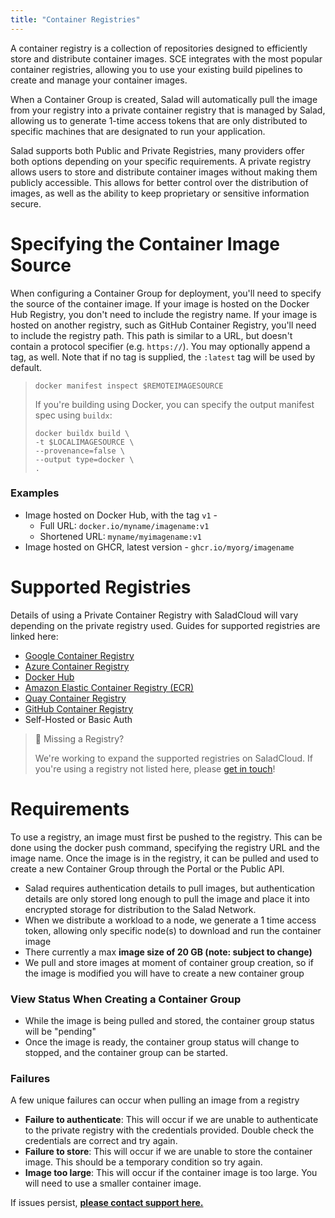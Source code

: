 ```yaml
---
title: "Container Registries"
---
```


A container registry is a collection of repositories designed to efficiently store and distribute container images. SCE integrates with the most popular container registries, allowing you to use your existing build pipelines to create and manage your container images.

When a Container Group is created, Salad will automatically pull the image from your registry into a private container registry that is managed by Salad, allowing us to generate 1-time access tokens that are only distributed to specific machines that are designated to run your application.

Salad supports both Public and Private Registries, many providers offer both options depending on your specific requirements. A private registry allows users to store and distribute container images without making them publicly accessible. This allows for better control over the distribution of images, as well as the ability to keep proprietary or sensitive information secure.

# Specifying the Container Image Source

When configuring a Container Group for deployment, you'll need to specify the source of the container image. If your image is hosted on the Docker Hub Registry, you don't need to include the registry name. If your image is hosted on another registry, such as GitHub Container Registry, you'll need to include the registry path. This path is similar to a URL, but doesn't contain a protocol specifier (e.g. `https://`). You may optionally append a tag, as well. Note that if no tag is supplied, the `:latest` tag will be used by default.

> ```Text shell
> docker manifest inspect $REMOTEIMAGESOURCE
> ```
>
> If you're building using Docker, you can specify the output manifest spec using `buildx`:
>
> ```Text shell
> docker buildx build \
> -t $LOCALIMAGESOURCE \
> --provenance=false \
> --output type=docker \
> .
> ```

### Examples

- Image hosted on Docker Hub, with the tag `v1` -
  - Full URL: `docker.io/myname/imagename:v1`
  - Shortened URL: `myname/myimagename:v1`
- Image hosted on GHCR, latest version - `ghcr.io/myorg/imagename`

# Supported Registries

Details of using a Private Container Registry with SaladCloud will vary depending on the private registry used. Guides for supported registries are linked here:

- [Google Container Registry](/container-engine/registries/gcp-gcr)
- [Azure Container Registry](/container-engine/registries/azure-acr)
- [Docker Hub](/container-engine/registries/dockerhub)
- [Amazon Elastic Container Registry (ECR)](/container-engine/registries/aws-ecr)
- [Quay Container Registry](/container-engine/registries/quay)
- [GitHub Container Registry](/container-engine/registries/github-ghcr)
- Self-Hosted or Basic Auth

> 👀 Missing a Registry?
>
> We're working to expand the supported registries on SaladCloud. If you're using a registry not listed here, please [get in touch](mailto:cloud@salad.com)!

# Requirements

To use a registry, an image must first be pushed to the registry. This can be done using the docker push command, specifying the registry URL and the image name. Once the image is in the registry, it can be pulled and used to create a new Container Group through the Portal or the Public API.

- Salad requires authentication details to pull images, but authentication details are only stored long enough to pull the image and place it into encrypted storage for distribution to the Salad Network.
- When we distribute a workload to a node, we generate a 1 time access token, allowing only specific node(s) to download and run the container image
- There currently a max **image size of 20 GB (note: subject to change)**
- We pull and store images at moment of container group creation, so if the image is modified you will have to create a new container group

### View Status When Creating a Container Group

- While the image is being pulled and stored, the container group status will be "pending"
- Once the image is ready, the container group status will change to stopped, and the container group can be started.

### Failures

A few unique failures can occur when pulling an image from a registry

- **Failure to authenticate**: This will occur if we are unable to authenticate to the private registry with the credentials provided. Double check the credentials are correct and try again.
- **Failure to store**: This will occur if we are unable to store the container image. This should be a temporary condition so try again.
- **Image too large**: This will occur if the container image is too large. You will need to use a smaller container image.

If issues persist, **[please contact support here.](mailto:cloud@salad.com)**
